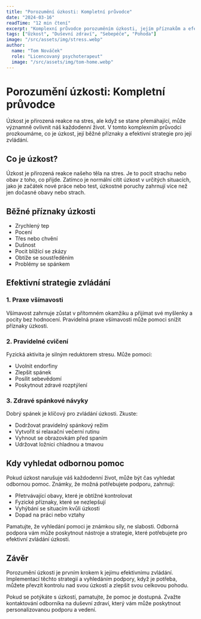```yaml
---
title: "Porozumění úzkosti: Kompletní průvodce"
date: "2024-03-16"
readTime: "12 min čtení"
excerpt: "Komplexní průvodce porozuměním úzkosti, jejím příznakům a efektivním strategiím zvládání pro lepší duševní zdraví."
tags: ["Úzkost", "Duševní zdraví", "Sebepéče", "Pohoda"]
image: "/src/assets/img/stress.webp"
author:
  name: "Tom Nováček"
  role: "Licencovaný psychoterapeut"
  image: "/src/assets/img/tom-home.webp"
---
```


# Porozumění úzkosti: Kompletní průvodce

Úzkost je přirozená reakce na stres, ale když se stane přemáhající, může významně ovlivnit náš každodenní život. V tomto komplexním průvodci prozkoumáme, co je úzkost, její běžné příznaky a efektivní strategie pro její zvládání.

## Co je úzkost?

Úzkost je přirozená reakce našeho těla na stres. Je to pocit strachu nebo obav z toho, co přijde. Zatímco je normální cítit úzkost v určitých situacích, jako je začátek nové práce nebo test, úzkostné poruchy zahrnují více než jen dočasné obavy nebo strach.

## Běžné příznaky úzkosti

- Zrychlený tep
- Pocení
- Třes nebo chvění
- Dušnost
- Pocit blížící se zkázy
- Obtíže se soustředěním
- Problémy se spánkem

## Efektivní strategie zvládání

### 1. Praxe všímavosti

Všímavost zahrnuje zůstat v přítomném okamžiku a přijímat své myšlenky a pocity bez hodnocení. Pravidelná praxe všímavosti může pomoci snížit příznaky úzkosti.

### 2. Pravidelné cvičení

Fyzická aktivita je silným reduktorem stresu. Může pomoci:
- Uvolnit endorfiny
- Zlepšit spánek
- Posílit sebevědomí
- Poskytnout zdravé rozptýlení

### 3. Zdravé spánkové návyky

Dobrý spánek je klíčový pro zvládání úzkosti. Zkuste:
- Dodržovat pravidelný spánkový režim
- Vytvořit si relaxační večerní rutinu
- Vyhnout se obrazovkám před spaním
- Udržovat ložnici chladnou a tmavou

## Kdy vyhledat odbornou pomoc

Pokud úzkost narušuje váš každodenní život, může být čas vyhledat odbornou pomoc. Známky, že možná potřebujete podporu, zahrnují:

- Přetrvávající obavy, které je obtížné kontrolovat
- Fyzické příznaky, které se nezlepšují
- Vyhýbání se situacím kvůli úzkosti
- Dopad na práci nebo vztahy

Pamatujte, že vyhledání pomoci je známkou síly, ne slabosti. Odborná podpora vám může poskytnout nástroje a strategie, které potřebujete pro efektivní zvládání úzkosti.

## Závěr

Porozumění úzkosti je prvním krokem k jejímu efektivnímu zvládání. Implementací těchto strategií a vyhledáním podpory, když je potřeba, můžete převzít kontrolu nad svou úzkostí a zlepšit svou celkovou pohodu.

Pokud se potýkáte s úzkostí, pamatujte, že pomoc je dostupná. Zvažte kontaktování odborníka na duševní zdraví, který vám může poskytnout personalizovanou podporu a vedení. 